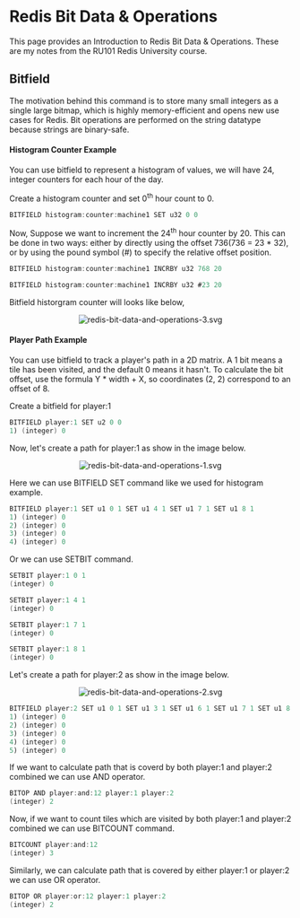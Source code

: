 # Redis Bit Data & Operations

This page provides an Introduction to Redis Bit Data & Operations. These are my notes from the RU101 Redis University course.


## Bitfield

The motivation behind this command is to store many small integers as a single large bitmap, which is highly memory-efficient and opens new use cases for Redis. Bit operations are performed on the string datatype because strings are binary-safe.

#### Histogram Counter Example 

You can use bitfield to represent a histogram of values, we will have 24, integer counters for each hour of the day. 

Create a histogram counter and set 0<sup>th</sup> hour count to 0.

```java
BITFIELD histogram:counter:machine1 SET u32 0 0
```

Now, Suppose we want to increment the 24<sup>th</sup> hour counter by 20. This can be done in two ways: either by directly using the offset 736(736 = 23 * 32), or by using the pound symbol (#) to specify the relative offset position.

```java
BITFIELD histogram:counter:machine1 INCRBY u32 768 20

BITFIELD histogram:counter:machine1 INCRBY u32 #23 20
```

Bitfield historgram counter will looks like below,

<center>
<img src="/img/redis-bit-data-and-operations-3.svg" alt="redis-bit-data-and-operations-3.svg" style={{ width: '750px', height: 'auto' }}/>
</center>

#### Player Path Example 

You can use bitfield to track a player's path in a 2D matrix. A 1 bit means a tile has been visited, and the default 0 means it hasn't. To calculate the bit offset, use the formula Y * width + X, so coordinates (2, 2) correspond to an offset of 8. 

Create a bitfield for player:1

```java
BITFIELD player:1 SET u2 0 0
1) (integer) 0
```

Now, let's create a path for player:1 as show in the image below.

<center>
<img src="/img/redis-bit-data-and-operations-1.svg" alt="redis-bit-data-and-operations-1.svg" style={{ width: '180px', height: 'auto' }}/>
</center>

Here we can use BITFIELD SET command like we used for histogram example.

```java
BITFIELD player:1 SET u1 0 1 SET u1 4 1 SET u1 7 1 SET u1 8 1
1) (integer) 0
2) (integer) 0
3) (integer) 0
4) (integer) 0
```

Or we can use SETBIT command.

```java
SETBIT player:1 0 1
(integer) 0

SETBIT player:1 4 1
(integer) 0

SETBIT player:1 7 1
(integer) 0

SETBIT player:1 8 1
(integer) 0
```

Let's create a path for player:2 as show in the image below.

<center>
<img src="/img/redis-bit-data-and-operations-2.svg" alt="redis-bit-data-and-operations-2.svg" style={{ width: '180px', height: 'auto' }}/>
</center>


```java
BITFIELD player:2 SET u1 0 1 SET u1 3 1 SET u1 6 1 SET u1 7 1 SET u1 8 1
1) (integer) 0
2) (integer) 0
3) (integer) 0
4) (integer) 0
5) (integer) 0
```

If we want to calculate path that is coverd by both player:1 and player:2 combined we can use AND operator.

```java
BITOP AND player:and:12 player:1 player:2
(integer) 2
```

Now, if we want to count tiles which are visited by both player:1 and player:2 combined we can use BITCOUNT command.
```java
BITCOUNT player:and:12
(integer) 3
```

Similarly, we can calculate path that is covered by either player:1 or player:2 we can use OR operator.

```java
BITOP OR player:or:12 player:1 player:2
(integer) 2
```